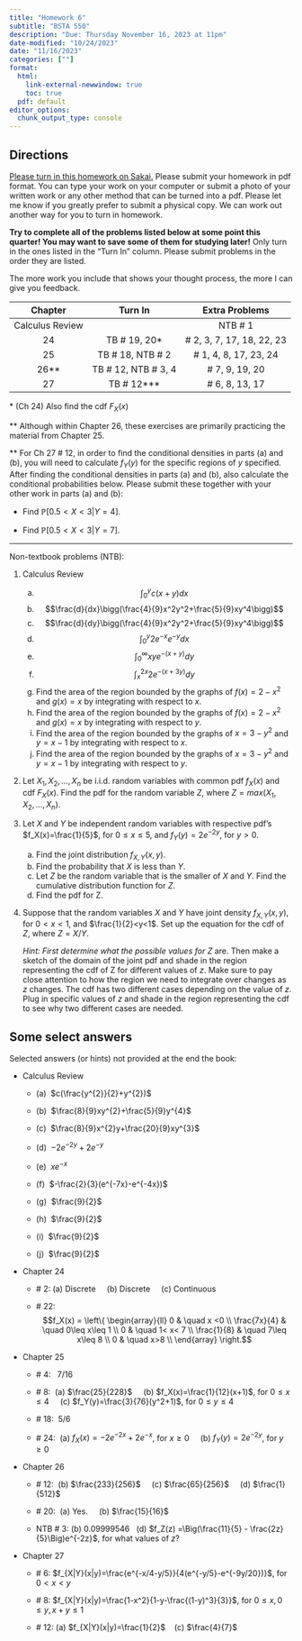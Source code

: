 ```yaml
---
title: "Homework 6"
subtitle: "BSTA 550"
description: "Due: Thursday November 16, 2023 at 11pm"
date-modified: "10/24/2023"
date: "11/16/2023"
categories: [""]
format: 
  html:
    link-external-newwindow: true
    toc: true
  pdf: default 
editor_options: 
  chunk_output_type: console
---
```


## Directions

[Please turn in this homework on Sakai.](https://sakai.ohsu.edu/portal/site/BSTA-550-1-12619-F23/tool/085b18e7-8118-4a51-ace5-0255aa46136e) Please submit your homework in pdf format. You can type your work on your computer or submit a photo of your written work or any other method that can be turned into a pdf. Please let me know if you greatly prefer to submit a physical copy. We can work out another way for you to turn in homework.

**Try to complete all of the problems listed below at some point this quarter! You may want to save some of them for studying later!** Only turn in the ones listed in the "Turn In" column. Please submit problems in the order they are listed.

The more work you include that shows your thought process, the more I can give you feedback.

::: center
|     Chapter     |        Turn In        |       Extra Problems       |
|:---------------:|:---------------------:|:--------------------------:|
| Calculus Review |                       |          NTB \# 1          |
|       24        |    TB \# 19, 20\*     | \# 2, 3, 7, 17, 18, 22, 23 |
|       25        |  TB \# 18, NTB \# 2   |   \# 1, 4, 8, 17, 23, 24   |
|     26\*\*      | TB \# 12, NTB \# 3, 4 |      \# 7, 9, 19, 20       |
|       27        |    TB \# 12\*\*\*     |      \# 6, 8, 13, 17       |
:::

\* (Ch 24) Also find the cdf $F_X(x)$

\*\* Although within Chapter 26, these exercises are primarily practicing the material from Chapter 25.

\*\* For Ch 27 \# 12, in order to find the conditional densities in parts (a) and (b), you will need to calculate $f_Y(y)$ for the specific regions of $y$ specified. After finding the conditional densities in parts (a) and (b), also calculate the conditional probabilities below. Please submit these together with your other work in parts (a) and (b):

-   Find $\mathbb{P}[0.5 < X < 3 | Y = 4]$.

-   Find $\mathbb{P}[0.5 < X < 3 | Y = 7]$.

------------------------------------------------------------------------

Non-textbook problems (NTB):

1.  Calculus Review

    a.  $$\int_0^yc(x+y)dx$$
    b.  $$\frac{d}{dx}\bigg(\frac{4}{9}x^2y^2+\frac{5}{9}xy^4\bigg)$$
    c.  $$\frac{d}{dy}\bigg(\frac{4}{9}x^2y^2+\frac{5}{9}xy^4\bigg)$$
    d.  $$\int_0^y2e^{-x}e^{-y}dx$$
    e.  $$\int_0^\infty xye^{-(x+y)}dy$$
    f.  $$\int_x^{2x} 2e^{-(x+3y)}dy$$
    g.  Find the area of the region bounded by the graphs of $f(x)=2-x^2$ and $g(x)=x$ by integrating with respect to $x$.
    h.  Find the area of the region bounded by the graphs of $f(x)=2-x^2$ and $g(x)=x$ by integrating with respect to $y$.
    i.  Find the area of the region bounded by the graphs of $x=3-y^2$ and $y=x-1$ by integrating with respect to $x$.
    j.  Find the area of the region bounded by the graphs of $x=3-y^2$ and $y=x-1$ by integrating with respect to $y$.

2.  Let $X_1, X_2, \ldots, X_n$ be i.i.d. random variables with common pdf $f_X(x)$ and cdf $F_X(x)$. Find the pdf for the random variable $Z$, where $Z = max(X_1, X_2, \ldots, X_n)$.

3.  Let $X$ and $Y$ be independent random variables with respective pdf's $f_X(x)=\frac{1}{5}$, for $0\leq x\leq 5$, and $f_Y(y)=2e^{-2y}$, for $y>0$.

    a.  Find the joint distribution $f_{X,Y}(x,y)$.
    b.  Find the probability that $X$ is less than $Y$.
    c.  Let $Z$ be the random variable that is the smaller of $X$ and $Y$. Find the cumulative distribution function for $Z$.
    d.  Find the pdf for Z.

4.  Suppose that the random variables $X$ and $Y$ have joint density $f_{X,Y}(x,y)$, for $0<x<1$, and $\frac{1}{2}<y<1$. Set up the equation for the cdf of $Z$, where $Z=X/Y$.

    *Hint: First determine what the possible values for* $Z$ are. Then make a sketch of the domain of the joint pdf and shade in the region representing the cdf of Z for different values of $z$. Make sure to pay close attention to how the region we need to integrate over changes as $z$ changes. The cdf has two different cases depending on the value of $z$. Plug in specific values of $z$ and shade in the region representing the cdf to see why two different cases are needed.

## Some select answers

Selected answers (or hints) not provided at the end the book:

-   Calculus Review

    -   (a)  $c(\frac{y^{2}}{2}+y^{2})$

    -   (b)  $\frac{8}{9}xy^{2}+\frac{5}{9}y^{4}$

    -   (c)  $\frac{8}{9}x^{2}y+\frac{20}{9}xy^{3}$

    -   (d)  $-2e^{-2y}+2e^{-y}$

    -   (e)  $xe^{-x}$

    -   (f)  $-\frac{2}{3}(e^{-7x}-e^{-4x})$

    -   (g)  $\frac{9}{2}$

    -   (h)  $\frac{9}{2}$

    -   (i)  $\frac{9}{2}$

    -   (j)  $\frac{9}{2}$

-   Chapter 24

    -   \# 2: (a) Discrete     (b) Discrete     (c) Continuous

    -   \# 22: $$f_X(x) = \left\{
                \begin{array}{ll}
                    0 & \quad x <0 \\
                    \frac{7x}{4} & \quad 0\leq x\leq 1 \\
                    0 & \quad 1< x< 7 \\
                    \frac{1}{8} & \quad 7\leq x\leq 8 \\
                    0 & \quad  x>8 \\
                \end{array}
            \right.$$

-   Chapter 25

    -   \# 4:   7/16

    -   \# 8:  (a) $\frac{25}{228}$     (b) $f_X(x)=\frac{1}{12}(x+1)$, for $0\leq x\leq 4$     (c) $f_Y(y)=\frac{3}{76}(y^2+1)$, for $0\leq y\leq 4$

    -   \# 18:  5/6

    -   \# 24:  (a) $f_X(x)=-2e^{-2x}+2e^{-x}$, for $x\geq 0$     (b) $f_Y(y)=2e^{-2y}$, for $y\geq 0$

-   Chapter 26

    -   \# 12:  (b) $\frac{233}{256}$     (c) $\frac{65}{256}$     (d) $\frac{1}{512}$

    -   \# 20:  (a) Yes.     (b) $\frac{15}{16}$

    -   NTB \# 3: (b) 0.09999546   (d) $f_Z(z) =\Big(\frac{11}{5} - \frac{2z}{5}\Big)e^{-2z}$, for what values of $z$?

-   Chapter 27

    -   \# 6: $f_{X|Y}(x|y)=\frac{e^{-x/4-y/5}}{4(e^{-y/5}-e^{-9y/20})}$, for $0< x< y$

    -   \# 8: $f_{X|Y}(x|y)=\frac{1-x^2}{1-y-\frac{(1-y)^3}{3}}$, for $0\leq x, 0\leq y, x+y\leq 1$

    -   \# 12: (a) $f_{X|Y}(x|y)=\frac{1}{2}$    (c) $\frac{4}{7}$

